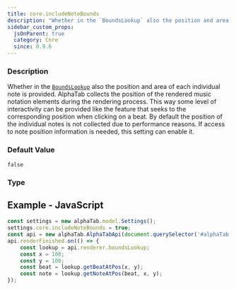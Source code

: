 ```yaml
---
title: core.includeNoteBounds
description: "Whether in the `BoundsLookup` also the position and area of each individual note is provided."
sidebar_custom_props:
  jsOnParent: true
  category: Core
  since: 0.9.6
---
```




<SettingsHeader />

### Description
Whether in the [`BoundsLookup`](/docs/reference/types/rendering/boundslookup/index.mdx) also the position and area of each individual note is provided. AlphaTab collects the position of the rendered music notation elements during the rendering process. This way some level of interactivity can be provided like the feature that seeks to the corresponding position when clicking on a beat.
By default the position of the individual notes is not collected due to performance reasons. If access to note position information is needed, this setting can enable it.


### Default Value

`false`

### Type

<CodeBadge type="js" name="boolean" /><CodeBadge type="net" name="bool" /><CodeBadge type="android" name="Boolean" />
## Example - JavaScript

```js
const settings = new alphaTab.model.Settings();
settings.core.includeNoteBounds = true;
const api = new alphaTab.AlphaTabApi(document.querySelector('#alphaTab'), settings);
api.renderFinished.on(() => {
    const lookup = api.renderer.boundsLookup;
    const x = 100;
    const y = 100;
    const beat = lookup.getBeatAtPos(x, y);
    const note = lookup.getNoteAtPos(beat, x, y);
});
```
